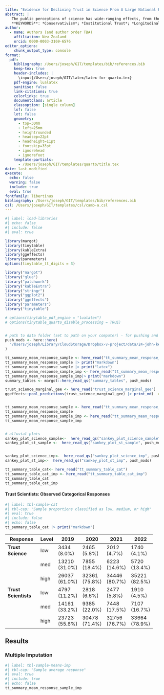 ```yaml
---
title: "Evidence for Declining Trust in Science From A Large National Panel Study in New Zealand (years 2019-2023)"
abstract: |
   The public perceptions of science has wide-ranging effects, from the adoption public health behaviours to climate action. Here, drawing on a nationally diverse panel study in New Zealand, we report attitudes to trust in the institution of science and trust in scientists from October 2019- October 2023 in a large nationally diverse cohort of (N = 42,681, New Zealand Attitudes and Values Study), using multiple imputation to address systematic bias from attrition. Study 1 focuses on average responses, revealing stability in rolling average responses over time. Study 2 focuses on the proportional change in predicted probabilities across the low, medium, and high ends of the response scale  Since 2019, the proportion of individuals in the low trust category has been slowly increasing. After the COVID pandemic, trust in the medium category declined, while trust in the high category rose. The European majority remains the most trusting of science, but the post-pandemic increase in trust is waning. Māori have lower trust in science, with a smaller post-pandemic boost that is now diminishing. Māori and Pacific peoples show the lowest levels of trust, with this mistrust growing since the pandemic. Political conservatives are also experiencing an increase in mistrust of science. Initially, men were more trusting of science, but declining trust among men, alongside rising high trust in other genders, has equalised trust levels between the sexes. Trust among political conservatives has shown a steady increase, though causality is unclear, as greater trust in science may correlate with a shift towards conservatism. Overall, these patterns indicate that, despite stable averages, there is preliminary evidence of rising mistrust in scientific institutions and scientists. 
   **KEYWORDS**: *Conservativism*; *Institutional Trust*; *Longitudinal*; *Panel*; *Political*; *Science*.
author: 
  - name: Authors (and author order TBA)
    affiliation: New Zealand
    orcid: 0000-0003-3169-6576 
editor_options: 
    chunk_output_type: console
format:
  pdf:  
    bibliography: /Users/joseph/GIT/templates/bib/references.bib
    keep-tex: true
    header-includes: |
      \input{/Users/joseph/GIT/latex/latex-for-quarto.tex}
    pdf-engine: lualatex
    sanitise: false
    link-citations: true
    colorlinks: true
    documentclass: article
    classoption: [single column]
    lof: false
    lot: false
    geometry:
      - top=30mm
      - left=25mm
      - heightrounded
      - headsep=22pt
      - headheight=11pt
      - footskip=33pt
      - ignorehead
      - ignorefoot
    template-partials: 
      - /Users/joseph/GIT/templates/quarto/title.tex
date: last-modified
execute:
  echo: false
  warning: false
  include: true
  eval: true
fontfamily: libertinus
bibliography: /Users/joseph/GIT/templates/bib/references.bib
csl: /Users/joseph/GIT/templates/csl/camb-a.csl
---
```


```r
#| label: load-libraries
#| echo: false
#| include: false
#| eval: true

library(margot)
library(tinytable)
library(kableExtra)
library(ggeffects)
library(parameters)
options(tinytable_tt_digits = 3)

library("margot")
library("glue")
library("patchwork")
library("kableExtra")
library("stringr")
library("ggplot2")
library("ggeffects")
library("parameters")
library("tinytable")

# options(tinytable_pdf_engine = "lualatex")
# options(tinytable_quarto_disable_processing = TRUE)


# path to data folder (set to path on your computer) - for pushing and pulling model results
push_mods <- here::here(
  "/Users/joseph/Library/CloudStorage/Dropbox-v-project/data/24-john-kerr-trust-science-growth"
)

tt_summary_mean_response_sample <- here_read("tt_summary_mean_response_sample")
tt_summary_mean_response_sample |> print("markdown")
tt_summary_mean_response_sample |> print("latex")
tt_summary_mean_response_sample_imp <- here_read("tt_summary_mean_response_sample_imp")
tt_summary_mean_response_sample_imp|> print("markdown")
summary_tables <- margot::here_read_qs("summary_tables", push_mods)

trust_science_marginal_gee <- here_read("trust_science_marginal_gee")
ggeffects::pool_predictions(trust_science_marginal_gee) |> print_md(  collapse_tables = FALSE)


tt_summary_mean_response_sample <- here_read("tt_summary_mean_response_sample")
tt_summary_mean_response_sample
tt_summary_mean_response_sample_imp <- here_read("tt_summary_mean_response_sample_imp")
tt_summary_mean_response_sample_imp


# alluvial plots
sankey_plot_science_sample<-  here_read_qs("sankey_plot_science_sample", push_mods)
sankey_plot_st_sample <-  here_read_qs("sankey_plot_st_sample", push_mods)


sankey_plot_science_imp<-  here_read_qs("sankey_plot_science_imp", push_mods)
sankey_plot_st_imp<-  here_read_qs("sankey_plot_st_imp", push_mods)

tt_summary_table_cat<- here_read("tt_summary_table_cat")
tt_summary_table_cat_imp <- here_read("tt_summary_table_cat_imp")
tt_summary_table_cat
tt_summary_table_cat_imp
```

#### Trust Scientists: Observed Categorical Responses




```r
#| label: tbl-sample-cat
#| tbl-cap: "Sample proportions classified as low, medium, or high"
#| eval: true
#| include: false
#| echo: false
tt_summary_table_cat |> print("markdown")
```



+----------------------+-------+---------------+---------------+---------------+---------------+
| Response             | Level | 2019          | 2020          | 2021          | 2022          |
+======================+=======+===============+===============+===============+===============+
| **Trust Science**    | low   | 3434 (8.0%)   | 2465 (5.8%)   | 2012 (4.7%)   | 1740 (4.1%)   |
+----------------------+-------+---------------+---------------+---------------+---------------+
|                      | med   | 13210 (31.0%) | 7855 (18.4%)  | 6223 (14.6%)  | 5720 (13.4%)  |
+----------------------+-------+---------------+---------------+---------------+---------------+
|                      | high  | 26037 (61.0%) | 32361 (75.8%) | 34446 (80.7%) | 35221 (82.5%) |
+----------------------+-------+---------------+---------------+---------------+---------------+
| **Trust Scientists** | low   | 4797 (11.2%)  | 2818 (6.6%)   | 2477 (5.8%)   | 1910 (4.5%)   |
+----------------------+-------+---------------+---------------+---------------+---------------+
|                      | med   | 14161 (33.2%) | 9385 (22.0%)  | 7448 (17.5%)  | 7107 (16.7%)  |
+----------------------+-------+---------------+---------------+---------------+---------------+
|                      | high  | 23723 (55.6%) | 30478 (71.4%) | 32756 (76.7%) | 33664 (78.9%) |
+----------------------+-------+---------------+---------------+---------------+---------------+ 



## Results 

### Multiple Imputation

```r
#| label: tbl-sample-means-imp
#| tbl-cap: "Sample average response"
#| eval: true
#| include: true
#| echo: false
tt_summary_mean_response_sample_imp 
```
